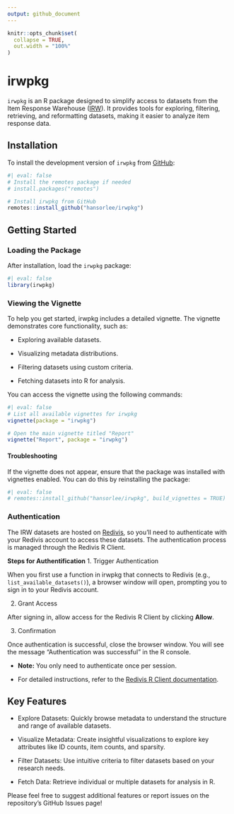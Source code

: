 ```yaml
---
output: github_document
---
```


```r
knitr::opts_chunk$set(
  collapse = TRUE,
  out.width = "100%"
)
```

# irwpkg

`irwpkg` is an R package designed to simplify access to datasets from the Item Response Warehouse ([IRW](https://datapages.github.io/irw/)). It provides tools for exploring, filtering, retrieving, and reformatting datasets, making it easier to analyze item response data.

## Installation

To install the development version of `irwpkg` from [GitHub](https://github.com/):

```r
#| eval: false
# Install the remotes package if needed
# install.packages("remotes")

# Install irwpkg from GitHub
remotes::install_github("hansorlee/irwpkg")
```

## Getting Started

### Loading the Package

After installation, load the `irwpkg` package:

```r
#| eval: false
library(irwpkg)
```

### Viewing the Vignette

To help you get started, irwpkg includes a detailed vignette. The vignette demonstrates core functionality, such as:

- Exploring available datasets.

- Visualizing metadata distributions.

- Filtering datasets using custom criteria.

- Fetching datasets into R for analysis.


You can access the vignette using the following commands:

```r
#| eval: false
# List all available vignettes for irwpkg
vignette(package = "irwpkg")

# Open the main vignette titled "Report"
vignette("Report", package = "irwpkg")
```

#### Troubleshooting

If the vignette does not appear, ensure that the package was installed with vignettes enabled. You can do this by reinstalling the package:
```r
#| eval: false
# remotes::install_github("hansorlee/irwpkg", build_vignettes = TRUE)
```


### Authentication
The IRW datasets are hosted on [Redivis](https://redivis.com), so you’ll need to authenticate with your Redivis account to access these datasets. The authentication process is managed through the Redivis R Client.

**Steps for Authentification**
1. Trigger Authentication

When you first use a function in irwpkg that connects to Redivis (e.g., `list_available_datasets()`), a browser window will open, prompting you to sign in to your Redivis account.

2. Grant Access

After signing in, allow access for the Redivis R Client by clicking **Allow**.

3. Confirmation

Once authentication is successful, close the browser window. You will see the message “Authentication was successful” in the R console.


- **Note:** You only need to authenticate once per session.

- For detailed instructions, refer to the [Redivis R Client documentation](https://apidocs.redivis.com/client-libraries/redivis-r/getting-started).

## Key Features

- Explore Datasets: Quickly browse metadata to understand the structure and range of available datasets.

- Visualize Metadata: Create insightful visualizations to explore key attributes like ID counts, item counts, and sparsity.

- Filter Datasets: Use intuitive criteria to filter datasets based on your research needs.

- Fetch Data: Retrieve individual or multiple datasets for analysis in R.

Please feel free to suggest additional features or report issues on the repository’s GitHub Issues page!

